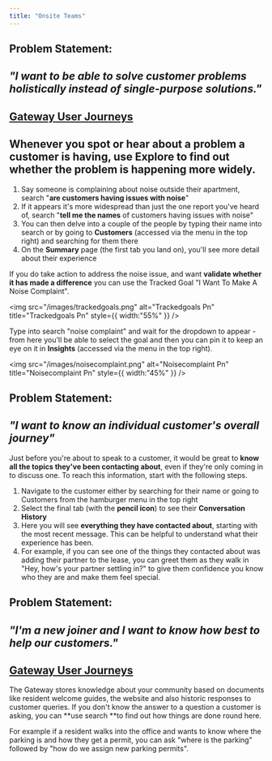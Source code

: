 ```yaml
---
title: "Onsite Teams"
---
```


## **Problem Statement:**

## **_"I want to be able to solve customer problems holistically instead of single-purpose solutions."_**

## **<u>Gateway User Journeys</u>**

## Whenever you spot or hear about a problem a customer is having, **use Explore** to find out whether the problem is happening more widely.

1. Say someone is complaining about noise outside their apartment, search "**are customers having issues with noise**"
2. If it appears it's more widespread than just the one report you've heard of, search "**tell me the names** of customers having issues with noise"
3. You can then delve into a couple of the people by typing their name into search or by going to **Customers** (accessed via the menu in the top right) and searching for them there
4. On the **Summary** page (the first tab you land on), you'll see more detail about their experience

If you do take action to address the noise issue, and want **validate whether it has made a difference** you can use the Tracked Goal "I Want To Make A Noise Complaint".

<img
  src="/images/trackedgoals.png"
  alt="Trackedgoals Pn"
  title="Trackedgoals Pn"
  style={{ width:"55%" }}
/>

Type into search "noise complaint" and wait for the dropdown to appear - from here you'll be able to select the goal and then you can pin it to keep an eye on it in **Insights** (accessed via the menu in the top right).

<img
  src="/images/noisecomplaint.png"
  alt="Noisecomplaint Pn"
  title="Noisecomplaint Pn"
  style={{ width:"45%" }}
/>

## **Problem Statement:**

## **_"I want to know an individual customer's overall journey"_**

Just before you're about to speak to a customer, it would be great to **know all the topics they've been contacting about**, even if they're only coming in to discuss one. To reach this information, start with the following steps.

1. Navigate to the customer either by searching for their name or going to Customers from the hamburger menu in the top right
2. Select the final tab (with the **pencil icon**) to see their **Conversation History**
3. Here you will see **everything they have contacted about**, starting with the most recent message. This can be helpful to understand what their experience has been.
4. For example, if you can see one of the things they contacted about was adding their partner to the lease, you can greet them as they walk in "Hey, how's your partner settling in?" to give them confidence you know who they are and make them feel special.

## **Problem Statement:**

## **_"I'm a new joiner and I want to know how best to help our customers."_**

## **<u>Gateway User Journeys</u>**

The Gateway stores knowledge about your community based on documents like resident welcome guides, the website and also historic responses to customer queries. If you don't know the answer to a question a customer is asking, you can \*\*use search \*\*to find out how things are done round here.

For example if a resident walks into the office and wants to know where the parking is and how they get a permit, you can ask "where is the parking" followed by "how do we assign new parking permits".